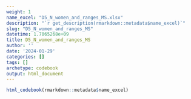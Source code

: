 ```yaml
---
weight: 1
name_excel: "D5_N_women_and_ranges_MS.xlsx"
description: "`r get_description(rmarkdown::metadata$name_excel)`"
slug: "D5_N_women_and_ranges_MS"
datetime: 1.7065268e+09
title: D5_N_women_and_ranges_MS
author: ''
date: '2024-01-29'
categories: []
tags: []
archetype: codebook
output: html_document
---
```


```r
html_codebook(rmarkdown::metadata$name_excel)
```
